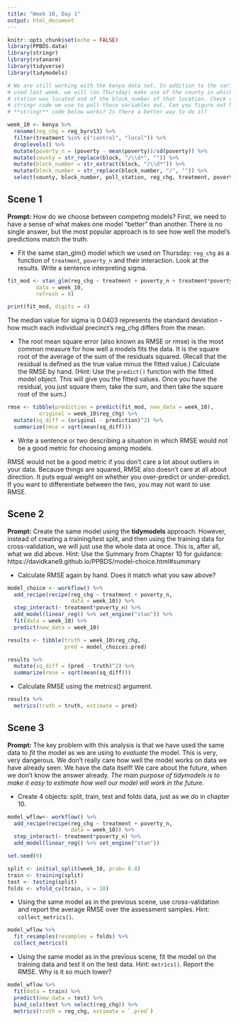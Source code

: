 ```yaml
---
title: "Week 10, Day 1"
output: html_document
---
```


```r
knitr::opts_chunk$set(echo = FALSE)
library(PPBDS.data)
library(stringr)
library(rstanarm)
library(tidyverse)
library(tidymodels)

# We are still working with the kenya data set. In addition to the variables we
# used last week, we will (on Thursday) make use of the county in which the poll
# station was located and of the block_number of that location. Check out the
# stringr code we use to pull those variables out. Can you figure out how the
# **stringr** code below works? Is there a better way to do it?

week_10 <- kenya %>% 
  rename(reg_chg = reg_byrv13) %>% 
  filter(treatment %in% c("control", "local")) %>% 
  droplevels() %>% 
  mutate(poverty_n = (poverty - mean(poverty))/sd(poverty)) %>% 
  mutate(county = str_replace(block, "/\\d*", "")) %>% 
  mutate(block_number = str_extract(block, "/\\d*")) %>% 
  mutate(block_number = str_replace(block_number, "/", "")) %>% 
  select(county, block_number, poll_station, reg_chg, treatment, poverty_n) 

```


## Scene 1

**Prompt:** How do we choose between competing models? First, we need to have a sense of what makes one model "better" than another. There is no single answer, but the most popular approach is to see how well the model's predictions match the truth.


* Fit the same stan_glm() model which we used on Thursday: `reg_chg` as a function of `treatment`, `poverty_n` and their interaction. Look at the results. Write a sentence interpreting sigma.

```r
fit_mod <- stan_glm(reg_chg ~ treatment + poverty_n + treatment*poverty_n,
         data = week_10,
         refresh = 0)

print(fit_mod, digits = 4)
```
The median value for sigma is 0.0403 represents the standard deviation - 
how much each individual precinct's reg_chg differs from the mean.

* The root mean square error (also known as RMSE or rmse) is the most common measure for how well a models fits the data. It is the square root of the average of the sum of the residuals squared. (Recall that the residual is defined as the true value minus the fitted value.) Calculate the RMSE by hand. (Hint: Use the `predict()` function with the fitted model object. This will give you the fitted values. Once you have the residual, you just square them, take the sum, and then take the square root of the sum.)

```r

rmse <- tibble(prediction = predict(fit_mod, new_data = week_10),
          original = week_10$reg_chg) %>%
  mutate(sq_diff = (original - prediction)^2) %>%
  summarize(rmse = sqrt(mean(sq_diff)))

```

* Write a sentence or two describing a situation in which RMSE would not be a good metric for choosing among models.

RMSE would not be a good metric if you don't care a lot about outliers in your
data. Because things are squared, RMSE also doesn't care at all about direction.
It puts equal weight on whether you over-predict or under-predict. If you want
to differentiate between the two, you may not want to use RMSE.


## Scene 2

**Prompt:** Create the same model using the **tidymodels** approach. However, instead of creating a training/test split, and then using the training data for cross-validation, we will just use the whole data at once. This is, after all, what we did above. Hint: Use the Summary from Chapter 10 for guidance: https://davidkane9.github.io/PPBDS/model-choice.html#summary

* Calculate RMSE again by hand. Does it match what you saw above?

```r
model_choice <- workflow() %>%
  add_recipe(recipe(reg_chg ~ treatment + poverty_n,
                    data = week_10)) %>%
  step_interact(~ treatment*poverty_n) %>%
  add_model(linear_reg() %>% set_engine("stan")) %>%
  fit(data = week_10) %>%
  predict(new_data = week_10)

results <- tibble(truth = week_10$reg_chg,
                  pred = model_choice$.pred)

results %>%
  mutate(sq_diff = (pred - truth)^2) %>%
  summarize(rmse = sqrt(mean(sq_diff)))
```

* Calculate RMSE using the metrics() argument.

```r
results %>%
  metrics(truth = truth, estimate = pred)
```

## Scene 3

**Prompt:** The key problem with this analysis is that we have used the same data to *fit* the model as we are using to *evaluate* the model. This is very, very dangerous. We don't really care how well the model works on data we have already seen. We have the data itself! We care about the future, when we don't know the answer already. *The main purpose of tidymodels is to make it easy to estimate how well our model will work in the future.*

* Create 4 objects: split, train, test and folds data, just as we do in chapter 10.

```r
model_wflow<- workflow() %>%
  add_recipe(recipe(reg_chg ~ treatment + poverty_n,
                    data = week_10)) %>%
  step_interact(~ treatment*poverty_n) %>%
  add_model(linear_reg() %>% set_engine("stan"))

set.seed(9)

split <- initial_split(week_10, prob= 0.8)
train <- training(split)
test <- testing(split)
folds <- vfold_cv(train, v = 10)
```

* Using the same model as in the previous scene, use cross-validation and report the average RMSE over the assessment samples. Hint: `collect_metrics()`.

```r
model_wflow %>%
  fit_resamples(resamples = folds) %>%
  collect_metrics()
```

* Using the same model as in the previous scene, fit the model on the training data and test it on the test data. Hint: `metrics()`. Report the RMSE. Why is it so much lower?

```r
model_wflow %>% 
  fit(data = train) %>%
  predict(new_data = test) %>%
  bind_cols(test %>% select(reg_chg)) %>% 
  metrics(truth = reg_chg, estimate = `.pred`)
```





